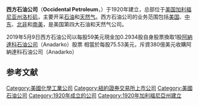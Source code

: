 {{Infobox company
| company_name   =西方石油公司
| company_logo   = 
| company_type   = [[上市公司|上市公司]]
| traded_as      = {{NYSE|OXY}}<br />[[標準普爾500指數|標準普爾500指數]]
| company_slogan = 
| foundation     = 1920年
| location       = [[美國|美國]]，[[加利福尼亞州|加利福尼亞州]]，[[洛杉磯|洛杉磯]]，[[維爾雪大道|維爾雪大道]]10889號
| key_people     = Ray R. Irani (執行總裁)<ref name="bios">{{cite web|url=http://www.oxy.com/InvestorRelations/Governance/BoardofDirectors/Pages/DirectorBios.aspx|title=Oxy Director Bios|publisher=Occidental Petroleum|accessdate=2011-07-11|deadurl=yes|archiveurl=https://web.archive.org/web/20141128151607/http://www.oxy.com/investorrelations/governance/boardofdirectors/pages/directorbios.aspx|archivedate=2014-11-28}}</ref><br />Stephen I. Chazen (總裁兼[[CEO|CEO]])<ref name="bios" />
| industry       = [[石油工業|石油工業]]
| revenue        = [[美元|US$]] 242.2 億 （2011）<ref name="Fortune">{{cite web |url=http://money.cnn.com/magazines/fortune/fortune500/2012/snapshots/309.html |title=Income Statement for Occidental Petroleum Corporation (OXY) |publisher=Fortune |accessdate=2012-05-07 |archive-date=2021-03-11 |archive-url=https://web.archive.org/web/20210311213907/https://money.cnn.com/magazines/fortune/fortune500/2012/snapshots/309.html |dead-url=no }}</ref>
| net_income     = [[美元|US$]] 67.7 億 （2011）<ref name="Fortune" />
| products       = [[汽油|汽油]]，[[天然氣|天然氣]]，[[石油化工產品|石油化工產品]]
| market cap     = [[美元|US$]] 765.9 億（2012年4月）
| homepage       = [http://www.oxy.com www.oxy.com]
| num_employees  = 逾 40,000 (2011)
}}
'''西方石油公司'''（'''Occidental Petroleum'''，{{nyse|OXY}}）于1920年建立，总部位于[[美国|美国]][[加利福尼亚州|加利福尼亚州]][[洛杉矶|洛杉矶]]，主要开采[[石油|石油]]和[[天然气|天然气]]。西方石油公司的业务范围包括[[美国|美国]]、[[中东|中东]]、[[北非|北非]]和[[南美|南美]]，是美国第四大石油和天然气公司。

2019年5月9日西方石油公司以每股59美元現金加0.2934股自身股票換取1股[[阿納達科石油公司|阿納達科石油公司]]（Anadarko）股票 相當於每股75.53美元，斥資380億美元收購阿納達科石油公司（Anadarko）

==参考文献==
{{reflist}}

{{US-stub}}
{{company-stub}}

[[Category:美國化學工業公司|Category:美國化學工業公司]]
[[Category:紐約證券交易所上市公司|Category:紐約證券交易所上市公司]]
[[Category:美國石油公司|Category:美國石油公司]]
[[Category:1920年成立的公司|Category:1920年成立的公司]]
[[Category:1920年加利福尼亞州建立|Category:1920年加利福尼亞州建立]]